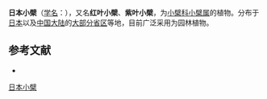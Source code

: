 {{Speciesbox
| name = 日本小檗
| status = 
| status_system = 
| image = Berberis thunb frt.jpg
| genus = Berberis
| species = thunbergii
| authority = DC.
}}

'''日本小檗'''（[[学名|学名]]：{{lang|la|''Berberis thunbergii''}}），又名'''红叶小檗'''、'''紫叶小檗'''，为[[小檗科|小檗科]][[小檗属|小檗属]]的植物。分布于[[日本|日本]]以及[[中国大陆|中国大陆]]的[[大部分省区|大部分省区]]等地，目前广泛采用为园林植物。

== 参考文献 ==
<div class="references-small">
* {{cite web| url =http://www.bioinfo.cn/db05/KmzwSpecies.php?action=view&id=1571| title =日本小檗| work =《中国高等植物数据库全库》| publisher =中国科学院微生物研究所| author =昆明植物研究所| accessdate =2009-02-22| deadurl =yes| archiveurl =https://web.archive.org/web/20160305062819/http://www.bioinfo.cn/db05/KmzwSpecies.php?action=view&id=1571| archivedate =2016-03-05}}
</div>
{{Taxonbar|from=Q158397}}

[[Category:小檗属|日本小檗]]


{{植物小作品}}